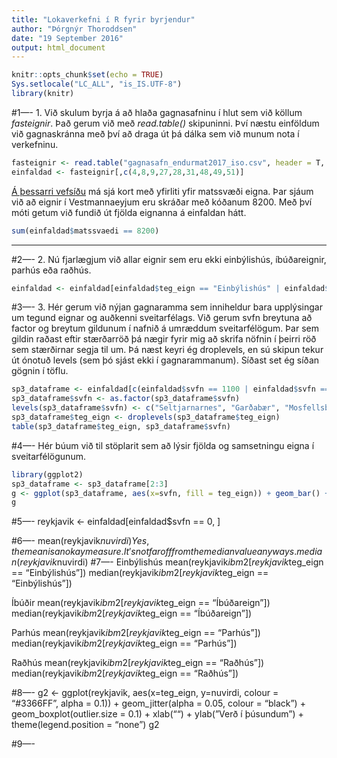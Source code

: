 ```yaml
---
title: "Lokaverkefni í R fyrir byrjendur"
author: "Þórgnýr Thoroddsen"
date: "19 September 2016"
output: html_document
---
```


```r
knitr::opts_chunk$set(echo = TRUE)
Sys.setlocale("LC_ALL", "is_IS.UTF-8")
library(knitr)
```

#1----
1. Við skulum byrja á að hlaða gagnasafninu í hlut sem við köllum *fasteignir*. Það gerum við með *read.table()* skipuninni. Því næstu einföldum við gagnaskránna með því að draga út þá dálka sem við munum nota í verkefninu.

```r
fasteignir <- read.table("gagnasafn_endurmat2017_iso.csv", header = T, sep = ",", na.strings = "(null)", fileEncoding = "latin1")
einfaldad <- fasteignir[,c(4,8,9,27,28,31,48,49,51)]
```

[Á þessarri vefsíðu](http://www.skra.is/library/Samnyttar-skrar-/Fasteignamat-2017/2016_LANDSBYGGD_IBU_v2.pdf) má sjá kort með yfirliti yfir matssvæði eigna. Þar sjáum við að eignir í Vestmannaeyjum eru skráðar með kóðanum 8200. Með því móti getum við fundið út fjölda eignanna á einfaldan hátt.

```r
sum(einfaldad$matssvaedi == 8200)
```
---
#2----
2. Nú fjarlægjum við allar eignir sem eru ekki einbýlishús, íbúðareignir, parhús eða raðhús.

```r
einfaldad <- einfaldad[einfaldad$teg_eign == "Einbýlishús" | einfaldad$teg_eign == "Íbúðareign" | einfaldad$teg_eign == "Parhús" | einfaldad$teg_eign == "Raðhús", ]
```

#3----
3. 
Hér gerum við nýjan gagnaramma sem inniheldur bara upplýsingar um tegund eignar og auðkenni sveitarfélags. Við gerum svfn breytuna að factor og breytum gildunum í nafnið á umræddum sveitarfélögum. Þar sem gildin raðast eftir stærðarröð þá nægir fyrir mig að skrifa nöfnin í þeirri röð sem stærðirnar segja til um. Þá næst keyri ég droplevels, en sú skipun tekur út ónotuð levels (sem þó sjást ekki í gagnarammanum). Síðast set ég síðan gögnin í töflu.
```r
sp3_dataframe <- einfaldad[c(einfaldad$svfn == 1100 | einfaldad$svfn == 1300 | einfaldad$svfn == 1604),]
sp3_dataframe$svfn <- as.factor(sp3_dataframe$svfn)
levels(sp3_dataframe$svfn) <- c("Seltjarnarnes", "Garðabær", "Mosfellsbær")
sp3_dataframe$teg_eign <- droplevels(sp3_dataframe$teg_eign)
table(sp3_dataframe$teg_eign, sp3_dataframe$svfn)
```








#4----
Hér búum við til stöplarit sem að lýsir fjölda og samsetningu eigna í sveitarfélögunum.
```r
library(ggplot2)
sp3_dataframe <- sp3_dataframe[2:3]
g <- ggplot(sp3_dataframe, aes(x=svfn, fill = teg_eign)) + geom_bar() + xlab("") + ylab("Fjöldi") + scale_fill_discrete(name = "Tegund eignar", labels = c("Einbýlishús", "Íbúðareign", "Parhús", "Raðhús"))
g
```
#5----
reykjavik <- einfaldad[einfaldad$svfn == 0, ]

#6----
mean(reykjavik$nuvirdi)
Yes, the mean is an okay measure. It's not far off from the median value anyways.
median(reykjavik$nuvirdi)
#7----
Einbýlishús
mean(reykjavik$ibm2[reykjavik$teg_eign == "Einbýlishús"])
median(reykjavik$ibm2[reykjavik$teg_eign == "Einbýlishús"])

Íbúðir
mean(reykjavik$ibm2[reykjavik$teg_eign == "Íbúðareign"])
median(reykjavik$ibm2[reykjavik$teg_eign == "Íbúðareign"])

Parhús
mean(reykjavik$ibm2[reykjavik$teg_eign == "Parhús"])
median(reykjavik$ibm2[reykjavik$teg_eign == "Parhús"])

Raðhús
mean(reykjavik$ibm2[reykjavik$teg_eign == "Raðhús"])
median(reykjavik$ibm2[reykjavik$teg_eign == "Raðhús"])

#8----
g2 <- ggplot(reykjavik, aes(x=teg_eign, y=nuvirdi, colour = "#3366FF", alpha = 0.1)) + geom_jitter(alpha = 0.05, colour = "black") + geom_boxplot(outlier.size = 0.1) + xlab("") + ylab("Verð í þúsundum") + theme(legend.position = "none")
g2





#9----
